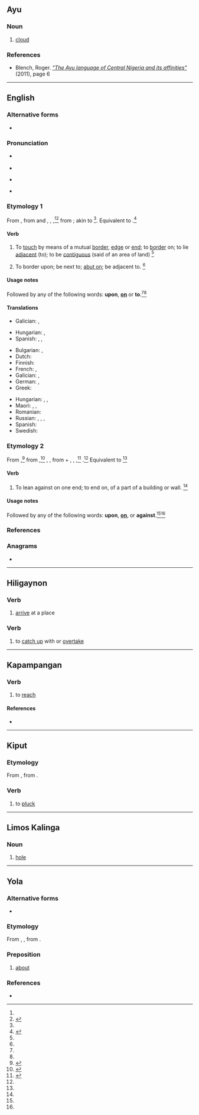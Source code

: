 ==Ayu==

===Noun===
{{head|head=abút|ayu|noun}}

# [[cloud]]

===References===
* Blench, Roger. ''[http://www.rogerblench.info/Language/Niger-Congo/BC/Plateau/Ninzic/Ayu%20wordlist%20paper.pdf "The Ayu language of Central Nigeria and its affinities"]'' (2011), page 6

----

==English==

===Alternative forms===
* {{l|en|abutt}}

===Pronunciation===
* {{a|RP}} {{IPA|en|/əˈbʌt/}}
* {{audio|en|LL-Q1860 (eng)-Vealhurl-abut.wav|Audio (Southern England)}}
* {{a|US}} {{IPA|en|/əˈbʌt/}}
* {{rhymes|en|ʌt}}

===Etymology 1===
From {{inh|en|enm|abutten}}, from {{der|en|ML.|abuttare}} and {{der|en|fro|abuter}}, {{m|fro|aboter}}, {{m|fro|abouter||to touch at one end, to come to an end, aim, reach}},<ref name=WI3/><ref name=RHD>{{R:RHCD|page=7}}</ref> from {{der|en|fro|but||end, aim, purpose}}; akin to {{cog|non|butr||piece of wood}}<ref name=WI3/>. Equivalent to {{prefix|en|a|butt|t1=to|t2=boundary mark}}.<ref name=SOED>{{R:SOED5|page=11}}</ref>

====Verb====
{{en-verb|++}}

# {{lb|en|intransitive}} To [[touch]] by means of a mutual [[border]], [[edge]] or [[end]]; to [[border]] on; to lie [[adjacent]] (to); to be [[contiguous]] (said of an area of land) {{defdate|First attested around 1350 to 1470.}}<ref name=SOED/>
#: {{ux|en|It was a time when Germany still '''abutted''' upon Russia.}}
#: {{ux|en|His land '''abuts''' on the road.}}
# {{lb|en|transitive}} To border upon; be next to; [[abut on]]; be adjacent to. {{defdate|First attested in the mid 19<sup>th</sup> century.}}<ref name=SOED/>

====Usage notes====
Followed by any of the following words: '''upon''', '''[[abut on|on]]''' or {{qualifier|obsolete}} '''to'''.<ref name=WI3/><ref name=SOED/>

====Translations====
{{trans-top|to touch by means of a mutual border}}
* Galician: {{t|gl|testar}}, {{t+|gl|estremar}}
{{trans-mid}}
* Hungarian: {{t+|hu|érintkezik}}, {{t+|hu|összeér}}
* Spanish: {{t+|es|lindar}}, {{t+|es|colindar}}, {{t+|es|limitar}}
{{trans-bottom}}

{{trans-top|to border on}}
* Bulgarian: {{t+|bg|гранича}}, {{t|bg|опирам се о}}
* Dutch: {{t+|nl|grenzen}}
* Finnish: {{t+|fi|rajoittua}}
* French: {{t+|fr|aboutir}}, {{t+|fr|abouter}}
* Galician: {{t|gl|testar}}, {{t+|gl|estremar}}
* German: {{t+|de|grenzen}}, {{t+|de|angrenzen}}
* Greek: {{t+|el|εδράζομαι|sc=Grek}}
{{trans-mid}}
* Hungarian: {{t+|hu|érint}}, {{t+|hu|határos}}, {{t+|hu|szomszédos}}
* Maori: {{t|mi|kāpīpiti}}, {{t|mi|aki}}, {{t|mi|karipapa}}
* Romanian: {{t+|ro|învecina}}
* Russian: {{t+|ru|грани́чить|impf}}, {{t+|ru|примыка́ть|impf}}, {{t+|ru|прилега́ть|impf}}, {{t+|ru|упира́ться|impf}}
* Spanish: {{t+|es|bordear}}
* Swedish: {{t|sv|gränsa till}}
{{trans-bottom}}

===Etymology 2===
From {{inh|en|enm|abutten}},<ref name=AHD>{{R:American Heritage Dictionary|edition=1971|page=6}}</ref> from {{der|en|fro|aboter||to touch at one end, border on}},<ref name=WI3>{{R:MW3 1976|page=8}}</ref> {{m|fro|abouter||to join end to end}}, {{m|fro|abuter||to buttress, to put an end to}}, from {{m|fro|a-||towards}} + {{m|fro|bout||end}}, {{m|fro|boter}}, {{m|fro|bouter||to strike}},<ref name=OCD>{{R:OCD2|page=5}}</ref> {{m|fro|buter||to strike, finish}}.<ref name=AHD/> Equivalent to {{prefix|en|a|butt|t1=towards, change to|t2=push}}<ref name=SOED/>

====Verb====
{{en-verb|++}}

# {{lb|en|intransitive}} To lean against on one end; to end on, of a part of a building or wall. {{defdate|First attested in the late 16<sup>th</sup> century.}}<ref name=SOED/>

====Usage notes====
Followed by any of the following words: '''upon''', '''[[abut on|on]]''', or '''against'''.<ref name=WI3/><ref name=SOED/>

===References===
<references/>

===Anagrams===
* {{anagrams|en|a=abtu|Batu|Taub|Tuba|batu|buat|buta|tabu|tuba}}

----

==Hiligaynon==

===Verb===
{{hil-verb|abút|freq=abut-abut|freq-stress=abút-abút}}

# [[arrive]] at a place

===Verb===
{{hil-verb|ábut|freq=abut-abut|freq-stress=abút-ábut}}

# to [[catch up]] with or [[overtake]]

----

==Kapampangan==

===Verb===
{{head|head=ábut|pam|verb}}

# to [[reach]]
#: {{ux|pam|E ku pa ayabutan|I can’t grasp the meaning yet.}}

====References====
* {{cite-book|title=Kapampangan Dictionary|author=Michael L. Forman|date=2019|url=https://scholarspace.manoa.hawaii.edu/bitstream/10125/62884/9780824881122.pdf|publisher=University of Hawaii Press|isbn=9780824881122|page=2}}

----

==Kiput==

===Etymology===
From {{inh|kyi|poz-swa-pro|*rabut}}, from {{inh|kyi|poz-pro|*rabut}}.

===Verb===
{{head|kyi|verb}}

# to [[pluck]]

----

==Limos Kalinga==

===Noun===
{{head|kmk|noun|head=abút}}

# [[hole]]

----

==Yola==

===Alternative forms===
* {{alter|yol|abouten}}

===Etymology ===
From {{inh|yol|enm|aboute}}, {{m|enm|abouten}}, from {{inh|yol|ang|abūtan}}.

===Preposition===
{{head|yol|preposition}}

# [[about]]

===References===
* {{R:Poole 1867}}